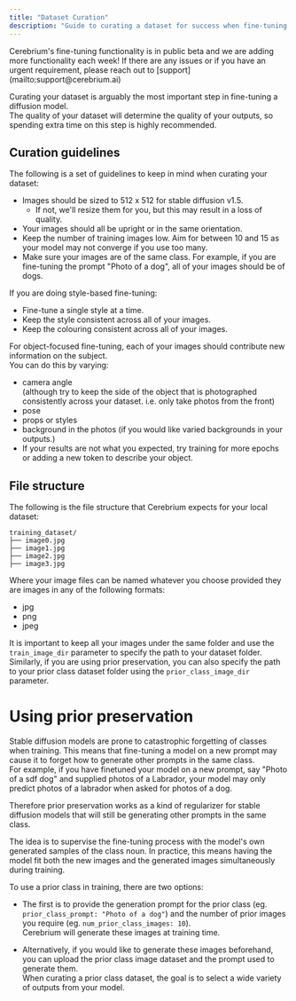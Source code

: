 ```yaml
---
title: "Dataset Curation"
description: "Guide to curating a dataset for success when fine-tuning your diffusion model on Cerebrium."
---
```


<Note>
  Cerebrium's fine-tuning functionality is in public beta and we are adding more
  functionality each week! If there are any issues or if you have an urgent
  requirement, please reach out to [support](mailto:support@cerebrium.ai)
</Note>

Curating your dataset is arguably the most important step in fine-tuning a diffusion model.  
The quality of your dataset will determine the quality of your outputs, so spending extra time on this step is highly recommended.

## Curation guidelines

The following is a set of guidelines to keep in mind when curating your dataset:

- Images should be sized to 512 x 512 for stable diffusion v1.5.
  - If not, we'll resize them for you, but this may result in a loss of quality.
- Your images should all be upright or in the same orientation.
- Keep the number of training images low. Aim for between 10 and 15 as your model may not converge if you use too many.
- Make sure your images are of the same class. For example, if you are fine-tuning the prompt "Photo of a dog", all of your images should be of dogs.

If you are doing style-based fine-tuning:

- Fine-tune a single style at a time.
- Keep the style consistent across all of your images.
- Keep the colouring consistent across all of your images.

For object-focused fine-tuning, each of your images should contribute new information on the subject.  
 You can do this by varying:

- camera angle  
  (although try to keep the side of the object that is photographed consistently across your dataset. i.e. only take photos from the front)
- pose
- props or styles
- background in the photos (if you would like varied backgrounds in your outputs.)
- If your results are not what you expected, try training for more epochs or adding a new token to describe your object.

## File structure

The following is the file structure that Cerebrium expects for your local dataset:

```
training_dataset/
├── image0.jpg
├── image1.jpg
├── image2.jpg
├── image3.jpg
```

Where your image files can be named whatever you choose provided they are images in any of the following formats:

- jpg
- png
- jpeg

It is important to keep all your images under the same folder and use the `train_image_dir` parameter to specify the path to your dataset folder. Similarly, if you are using prior preservation, you can also specify the path to your prior class dataset folder using the `prior_class_image_dir` parameter.

# Using prior preservation

Stable diffusion models are prone to catastrophic forgetting of classes when training.
This means that fine-tuning a model on a new prompt may cause it to forget how to generate other prompts in the same class.  
For example, if you have finetuned your model on a new prompt, say "Photo of a sdf dog" and supplied photos of a Labrador, your model may only predict photos of a labrador when asked for photos of a dog.

Therefore prior preservation works as a kind of regularizer for stable diffusion models that will still be generating other prompts in the same class.

The idea is to supervise the fine-tuning process with the model's own generated samples of the class noun.
In practice, this means having the model fit both the new images and the generated images simultaneously during training.

To use a prior class in training, there are two options:

- The first is to provide the generation prompt for the prior class (eg. `prior_class_prompt: "Photo of a dog"`) and the number of prior images you require (eg. `num_prior_class_images: 10`).  
  Cerebrium will generate these images at training time.

- Alternatively, if you would like to generate these images beforehand, you can upload the prior class image dataset and the prompt used to generate them.  
   When curating a prior class dataset, the goal is to select a wide variety of outputs from your model.
